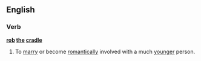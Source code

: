 ==English==

===Verb===
'''[[rob]] [[the]] [[cradle]]'''

# {{context|idiom|disapproving}} To [[marry]] or become [[romantically]] involved with a much [[younger]] person.